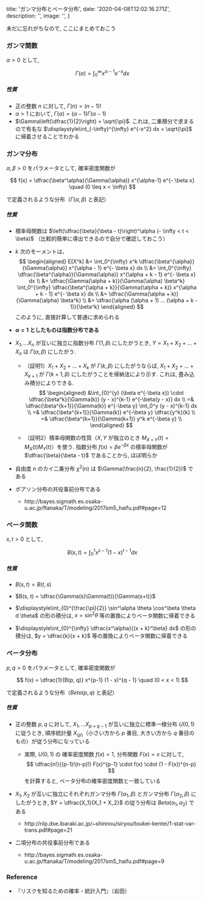 
  title: 'ガンマ分布とベータ分布',
  date: '2020-04-08T12:02:16.271Z',
  description: '',
  image: '',
}

未だに忘れがちなので, ここにまとめておこう

### ガンマ関数

$\alpha > 0$ として, 

$$
\Gamma(\alpha) = \int_{0}^{\infty} x^{\alpha - 1} e^{-x} dx
$$

##### 性質

- 正の整数 $n$ に対して, $\Gamma(n) = (n-1)!$
- $\alpha > 1$ において, $\Gamma(\alpha) = (\alpha - 1) \Gamma(\alpha - 1)$
- $\Gamma\left(\dfrac{1}{2}\right) = \sqrt{\pi}$. これは, 二重積分で求まるので有名な $\displaystyle\int_{-\infty}^{\infty} e^{-x^2} dx = \sqrt{\pi}$ に帰着させることでわかる

### ガンマ分布

$\alpha, \beta > 0$ をパラメータとして, 確率密度関数が

$$
f(x) = \dfrac{\beta^\alpha}{\Gamma(\alpha)} x^{\alpha-1} e^{- \beta x} \quad (0 \leq x < \infty)
$$

で定義されるような分布（$\Gamma(\alpha, \beta)$ と表記）

##### 性質

- 積率母関数は $\left(\dfrac{\beta}{\beta - t}\right)^\alpha (- \infty < t < \beta)$ （比較的簡単に導出できるので自分で確認しておこう）

- $k$ 次のモーメントは、
  $$
  \begin{aligned}
    E[X^k] &= \int_0^{\infty} x^k \dfrac{\beta^{\alpha}}{\Gamma(\alpha)} x^{\alpha - 1} e^{- \beta x} dx \\
      &= \int_0^{\infty} \dfrac{\beta^{\alpha}}{\Gamma(\alpha)} x^{\alpha + k - 1} e^{- \beta x} dx \\
      &= \dfrac{\Gamma(\alpha + k)}{\Gamma(\alpha) \beta^k}  \int_0^{\infty} \dfrac{\beta^{\alpha + k}}{\Gamma(\alpha + k)} x^{\alpha + k - 1} e^{- \beta x} dx \\
      &= \dfrac{\Gamma(\alpha + k)}{\Gamma(\alpha) \beta^k} \\
      &= \dfrac{\alpha (\alpha + 1) ... (\alpha + k - 1)}{\beta^k}
  \end{aligned}
  $$
  このように, 直接計算して普通に求められる

- **$\alpha = 1$ としたものは指数分布である**

- $X_1, ... X_n$ が互いに独立に指数分布 $\Gamma(1, \beta)$ にしたがうとき, $Y = X_1 + X_2 + ... + X_n$ は $\Gamma(\alpha, \beta)$ にしたがう.

  - （証明1）$X_1 + X_2 + ... + X_k$ が $\Gamma(k, \beta)$ にしたがうならば, $X_1 + X_2 + ... + X_{k+1}$ が $\Gamma(k + 1, \beta)$ にしたがうことを帰納法により示す. 
  これは, 畳み込み積分によりできる. 
  $$
  \begin{aligned}
    &\int_{0}^{y} (\beta e^{-\beta x}) \cdot \dfrac{\beta^k}{\Gamma(k)} (y - x)^{k-1} e^{-\beta(y - x)} dx \\
    =& \dfrac{\beta^{k+1}}{\Gamma(k)} e^{-\beta y} \int_0^y (y - x)^{k-1} dx \\
    =& \dfrac{\beta^{k+1}}{\Gamma(k)} e^{-\beta y} \dfrac{y^k}{k} \\
    =& \dfrac{\beta^{k+1}}{\Gamma(k+1)} y^k e^{-\beta y} \\
  \end{aligned}
  $$

  - （証明2）積率母関数の性質（$X, Y$ が独立のとき $M_{X+Y}(t) = M_X(t) M_Y(t)$）を使う. 
  指数分布 $f(x) = \beta e^{- \beta x}$ の積率母関数が $\dfrac{\beta}{\beta - t}$ であることから, ほぼ明らか

- 自由度 $n$ のカイ二乗分布 $\chi^2(n)$ は $\Gamma(\frac{n}{2}, \frac{1}{2})$ である

- ポアソン分布の共役事前分布である
  - <Link href="http://bayes.sigmath.es.osaka-u.ac.jp/ftanaka/T/modeling/2017sm5_haifu.pdf#page=12" icon color target="_blank">http://bayes.sigmath.es.osaka-u.ac.jp/ftanaka/T/modeling/2017sm5_haifu.pdf#page=12</Link>

### ベータ関数

$s, t > 0$ として,

$$
B(s, t) = \int_{0}^{1} x^{s-1} (1-x)^{t-1} dx
$$

##### 性質

- $B(s, t) = B(t, s)$

- $B(s, t) = \dfrac{\Gamma(s)\Gamma(t)}{\Gamma(s+t)}$

- $\displaystyle\int_{0}^{\frac{\pi}{2}} \sin^\alpha \theta \cos^\beta \theta d \theta$ の形の積分は, $x = \sin^2 \theta$ 等の置換によりベータ関数に帰着できる

- $\displaystyle\int_{0}^{\infty} \dfrac{x^\alpha}{(x + k)^\beta} dx$ の形の積分は, $y = \dfrac{k}{x + k}$ 等の置換によりベータ関数に帰着できる

### ベータ分布

$p, q > 0$ をパラメータとして, 確率密度関数が

$$
f(x) = \dfrac{1}{B(p, q)} x^{p-1} (1 - x)^{q - 1} \quad (0 < x < 1)
$$

で定義されるような分布（$Beta(p, q)$ と表記）

##### 性質

- 正の整数 $p, q$ に対して, $X_1, ... X_{p + q - 1}$ が互いに独立に標準一様分布 $U(0, 1)$ に従うとき, 順序統計量 $X_{(p)}$（小さい方から $p$ 番目, 大きい方から $q$ 番目のもの）が従う分布になっている
  - 実際, $U(0,1)$ の 確率密度関数 $f(x) = 1$, 分布関数 $F(x) = x$ に対して,
    $$
      \dfrac{n!}{(p-1)!(n-p)!} F(x)^{p-1} \cdot f(x) \cdot (1 - F(x))^{n-p}
    $$
    を計算すると, ベータ分布の確率密度関数と一致している

- $X_1, X_2$ が互いに独立にそれぞれガンマ分布 $\Gamma(\alpha_1, \beta)$ とガンマ分布 $\Gamma(\alpha_2, \beta)$ にしたがうとき, $Y = \dfrac{X_1}{X_1 + X_2}$ の従う分布は $Beta(\alpha_1, \alpha_2)$ である 
  - <Link href="http://nlp.dse.ibaraki.ac.jp/~shinnou/siryou/toukei-kentei/1-stat-var-trans.pdf#page=21" icon color target="_blank">http://nlp.dse.ibaraki.ac.jp/~shinnou/siryou/toukei-kentei/1-stat-var-trans.pdf#page=21</Link>

- 二項分布の共役事前分布である

  - <Link href="http://bayes.sigmath.es.osaka-u.ac.jp/ftanaka/T/modeling/2017sm5_haifu.pdf#page=9" icon color target="_blank">http://bayes.sigmath.es.osaka-u.ac.jp/ftanaka/T/modeling/2017sm5_haifu.pdf#page=9</Link>

### Reference

- 『リスクを知るための確率・統計入門』（岩田）











